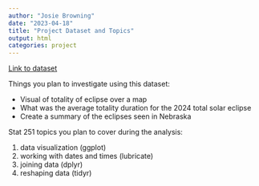 ```yaml
---
author: "Josie Browning"
date: "2023-04-18"
title: "Project Dataset and Topics"
output: html
categories: project
---
```


[Link to dataset](https://github.com/rfordatascience/tidytuesday/tree/master/data/2024/2024-04-09) 

Things you plan to investigate using this dataset:

- Visual of totality of eclipse over a map
- What was the average totality duration for the 2024 total solar eclipse 
- Create a summary of the eclipses seen in Nebraska

Stat 251 topics you plan to cover during the analysis:

1. data visualization (ggplot)
2. working with dates and times (lubricate)
3. joining data (dplyr)
4. reshaping data (tidyr)


